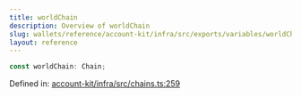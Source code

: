 ```yaml
---
title: worldChain
description: Overview of worldChain
slug: wallets/reference/account-kit/infra/src/exports/variables/worldChain
layout: reference
---
```


```ts
const worldChain: Chain;
```

Defined in: [account-kit/infra/src/chains.ts:259](https://github.com/alchemyplatform/aa-sdk/blob/49e74eee8606f480b200b4612d00d950da8a8742/account-kit/infra/src/chains.ts#L259)
